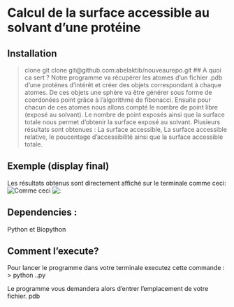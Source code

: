 # Calcul de la surface accessible au solvant d’une protéine
## Installation
> clone git clone git@github.com:abelaktib/nouveaurepo.git
## A quoi ca sert ?
    Notre programme va récupérer les atomes d'un fichier .pdb d'une proténes d'intérêt et créer des objets correspondant à chaque atomes.
    De ces objets une sphère va être générer sous forme de coordonées point grâce à l'algorithme de fibonacci. Ensuite pour chacun de
    ces atomes nous allons compté le nombre de point libre (exposé au solvant).
    Le nombre de point exposés ainsi que la surface totale nous permet d'obtenir la surface exposé au solvant.
    Plusieurs résultats sont obtenues : La surface accessible, La surface accessible relative, le poucentage d'accessibilité ainsi
    que la surface accessible totale.

## Exemple (display final)
Les résultats obtenus sont directement affiché sur le terminale comme ceci:
![Comme ceci](results/1.png)
![ :](results/2.png)


## Dependencies :
 Python et Biopython

## Comment l'execute?
Pour lancer le programme dans votre terminale executez cette commande :
> python .\bin\main.py

Le programme vous demandera alors d'entrer  l'emplacement de votre fichier. pdb




